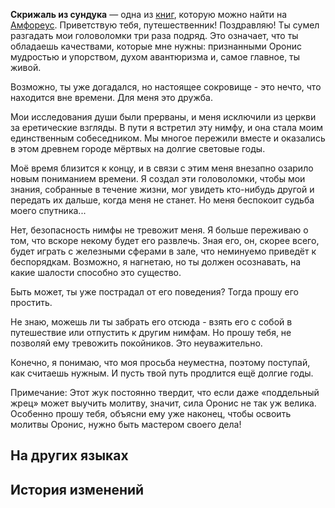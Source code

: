 {{Книга Инфобокс
|id           = 525
|Название     = 
|Изображение  = Предмет Скрижаль из сундука.png
|Мир          = Амфореус
|Томов        = 1
|Автор        = <!--нужно добавить-->
|Описание     = Дневник на скрижали, найденный в сундуке. Подписан жрецом Оронис и кажется довольно искренним.
|Том1         = {{tx}}
|Источник1    = {{tx|Отсутствует источник}}
|Персонажи    = 
|Фракции      = 
}}
'''Скрижаль из сундука''' — одна из [[Книги|книг]], которую можно найти на [[Амфореус]].
<!--
==Получение==
<gallery>
Книга НАЗВАНИЕ.png|НАЗВАНИЕ
Локация НАЗВАНИЕ.png|Расположение на карте. Ближайший пространственный якорь «[[НАЗВАНИЕ]]»
</gallery>
-->
Приветствую тебя, путешественник! Поздравляю! Ты сумел разгадать мои головоломки три раза подряд. Это означает, что ты обладаешь качествами, которые мне нужны: признанными Оронис мудростью и упорством, духом авантюризма и, самое главное, ты живой.

Возможно, ты уже догадался, но настоящее сокровище - это нечто, что находится вне времени. Для меня это дружба.

Мои исследования души были прерваны, и меня исключили из церкви за еретические взгляды. В пути я встретил эту нимфу, и она стала моим единственным собеседником. Мы многое пережили вместе и оказались в этом древнем городе мёртвых на долгие световые годы.

Моё время близится к концу, и в связи с этим меня внезапно озарило новым пониманием времени. Я создал эти головоломки, чтобы мои знания, собранные в течение жизни, мог увидеть кто-нибудь другой и передать их дальше, когда меня не станет. Но меня беспокоит судьба моего спутника...

Нет, безопасность нимфы не тревожит меня. Я больше переживаю о том, что вскоре некому будет его развлечь. Зная его, он, скорее всего, будет играть с железными сферами в зале, что неминуемо приведёт к беспорядкам. Возможно, я нагнетаю, но ты должен осознавать, на какие шалости способно это существо.

Быть может, ты уже пострадал от его поведения? Тогда прошу его простить.

Не знаю, можешь ли ты забрать его отсюда - взять его с собой в путешествие или отпустить к другим нимфам. Но прошу тебя, не позволяй ему тревожить покойников. Это неуважительно.

Конечно, я понимаю, что моя просьба неуместна, поэтому поступай, как считаешь нужным. И пусть твой путь продлится ещё долгие годы.

Примечание: Этот жук постоянно твердит, что если даже «поддельный жрец» может выучить молитву, значит, сила Оронис не так уж велика. Особенно прошу тебя, объясни ему уже наконец, чтобы освоить молитвы Оронис, нужно быть мастером своего дела!

==На других языках==
{{На других языках
|en   = Stone Tablet Found in Chest
|zhs  = 宝箱中发现的石板
|zht  = 寶箱中發現的石板
|ja   = 宝箱で見つけた石板
|ko   = 보물상자에서 발견된 석판
|es   = Losa de piedra encontrada en un cofre
|fr   = Tablette en pierre trouvée dans un coffre
|ru   = Скрижаль из сундука
|th   = แผ่นหินที่พบในหีบสมบัติ
|vi   = Phiến Đá Trong Rương Báu
|de   = Steintafel aus einer Truhe
|id   = Prasasti yang Ditemukan di Peti Harta
|pt   = Tabuleta de Pedra Encontrada no Baú
}}

==История изменений==
{{История изменений|3.2}}